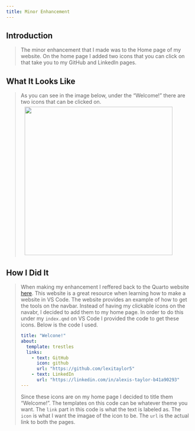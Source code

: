 ```yaml
---
title: Minor Enhancement
---
```


## Introduction 

<blockquote>
The minor enhancement that I made was to the Home page of my website. On the home page I added two icons that you can click on that take you to my GitHub and LinkedIn pages.
</blockquote>

## What It Looks Like
<blockquote>
As you can see in the image below, under the "Welcome!" there are two icons that can be clicked on. 
<img src="/images/enhancement.jpg" style="float: middle; margin: 5px 20px 5px 10px;" width = 400>
</blockquote>


## How I Did It
<blockquote>
When making my enhancement I reffered back to the Quarto website [here](https://quarto.org/docs/websites/website-navigation.html). This website is a great resource when learning how to make a website in VS Code. The website provides an example of how to get the tools on the navbar. Instead of having my clickable icons on the navabr, I decided to add them to my home page. In order to do this under my `index.qmd` on VS Code I provided the code to get these icons. Below is the code I used. 

```.yml
title: "Welcone!"
about:
  template: trestles
  links:
    - text: GitHub
      icon: github
      url: "https://github.com/lexitaylor5"
    - text: LinkedIn
      url: "https://linkedin.com/in/alexis-taylor-b41a90293"
---
```

Since these icons are on my home page I decided to title them "Welcome!". The templates on this code can be whatever theme you want. The `link` part in this code is what the text is labeled as. The `icon` is what I want the imagae of the icon to be. The `url` is the actual link to both the pages. 

</blockquote>
